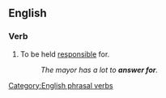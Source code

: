 ==English==

===Verb===
{{en-verb|inf=to [[answer]] [[for]]|answers for|answering for|answered for}}

# To be held [[responsible]] for.
#:''The mayor has a lot to '''answer for'''.''

[[Category:English phrasal verbs]]